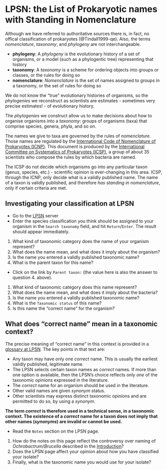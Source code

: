 # LPSN: the List of Prokaryotic names with Standing in Nomenclature

Although we have referred to authoritative sources there is, in fact, no offical classification of prokaryotes (@Tindall1999-qe). Also, the terms _nomenclature_, _taxonomy_, and _phylogeny_ are not interchangeable.

::: { .callout-tip title="Understanding the difference"}
- **phylogeny**: A _phylogeny_ is the evolutionary history of a set of organisms, or a model (such as a phylogentic tree) representing that history
- **taxonomy**: A _taxonomy_ is a scheme for ordering objects into groups or classes, or the rules for doing so
- **nomenclature**: _Nomenclature_ is the set of names assigned to groups in a taxonomy, or the set of rules for doing so
:::

We do not know the "true" evolutionary histories of organisms, so the _phylogenies_ we reconstruct as scientists are estimates - sometimes very precise estimates! - of evolutionary history.

The _phylogenies_ we construct allow us to make decisions about how to organise organisms into a _taxonomy_: groups of organisms (taxa) that comprise species, genera, phyla, and so on.

The names we give to taxa are governed by the rules of _nomenclature_. Those names are regulated by the [International Code of Nomenclature of Prokaryotes (ICNP)](https://the-icsp.org/index.php/code-of-nomenclatur). This document is produced by the [International Committee on Systematics of Prokaryotes (ICSP)](https://the-icsp.org/index.php), a group of about 35 scientists who compose the rules by which bacteria are named.

::: { .callout-warning title="ICSP Do Not Have a Taxonomic Opinion"}
The ICSP do not decide which organisms go into any particular taxon (genus, species, etc.) - scientific opinion is ever-changing in this area. ICSP, through the ICNP, only decide what is a validly published name. The name of a taxon is validly published, and therefore _has standing in nomenclature_, only if certain criteria are met.
:::

::: { .callout-note title="The [LPSN](https://www.bacterio.net/) is the authoritative database of validly-published names for prokaryotes." }
:::

## Investigating your classification at LPSN

- Go to the [LPSN](https://www.bacterio.net/) server
- Enter the species classification you think should be assigned to your organism in the `Search taxonomy` field, and hit `Return`/`Enter`. The result should appear immediately.

::: { .callout-important title="Questions"}
1. What kind of taxonomic category does the name of your organism represent?
2. What does the name mean, and what does it imply about the organism?
3. Is the name you entered a validly published taxonomic name?
4. What is the parent taxon for this name?
:::

- Click on the link by `Parent taxon:` (the value here is also the answer to question 4. above).

::: { .callout-important title="Questions"}
1. What kind of taxonomic category does this name represent?
2. What does the name mean, and what does it imply about the bacteria?
3. Is the name you entered a validly published taxonomic name?
4. What is the `Taxonomic status` of this name?
5. Is this name the "correct name" for the organism?
:::

::: { .callout-warning collapse="true"}
## What does "correct name" mean in a taxonomic context?

The precise meaning of "correct name" in this context is provided in a [glossary at LPSN](https://lpsn.dsmz.de/text/glossary). The key points in that text are:

- Any taxon may have only one _correct_ name. This is usually the earliest validly published, legitimate name.
- The LPSN selects certain taxon names as _correct_ names. If more than one option is available, then the LPSN's choice reflects only _one_ of the taxonomic opinions expressed in the literature.
- The _correct_ name for an organism should be used in the literature.
- Other valid names are given _synonym_ status.
- Other scientists may express distinct taxonomic opinions and are permitted to do so, by using a _synonym_.

**The term _correct_ is therefore used in a technical sense, in a taxonomic context. The existence of a _correct_ name for a taxon does not imply that other names (_synonyms_) are invalid or cannot be used.**
:::

- Read the `Notes` section on the LPSN page. 

::: { .callout-important title="Questions"}
1. How do the notes on this page reflect the controversy over naming of _Ochrobactrum_/_Brucella_ described in the [Introduction](intro.qmd)?
2. Does the LPSN page affect your opinion about how you have classified your isolate?
3. Finally, what is the taxonomic name you would use for your isolate?
:::